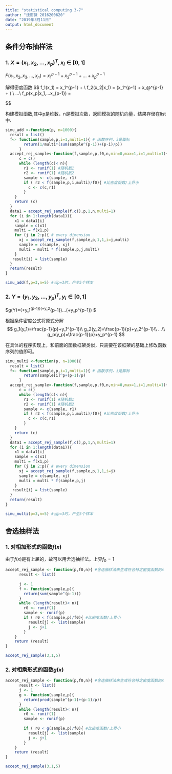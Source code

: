 ```yaml
---
title: "statistical computing 3-7"
author: "沈雨薇 2016200620"
date: "2019年3月11日"
output: html_document
---
```


## 条件分布抽样法

### 1. $X=(x_1,x_2,...,x_p)^T, x_i \in [0,1]$
$F(x_1,x_2,x_3,...,x_n)=x_1^{p-1}+x_2^{p-1}+...+x_p^{p-1}$

解得密度函数
$$
f_1(x_1) = x_1^{p-1} + \frac{p-1}{p}\\
f_2(x_2|x_1) = \frac{1}{f_1(x_1)}(x_1^{p-1} + x_@^{p-1} + \frac{p-1}{p}) \\
...\\
f_p(x_p|x_1,...x_{p-1}) = \frac{f(x)}{f_1(x_1)...f_{p-1}(x_{p-1}|x_1,..x_{p-2})}

$$

构建模拟函数,其中p是维数，n是模拟次数，返回模拟的随机向量，结果存储在list中.
```r

simu_add <-function(p, n=1000){
  result = list()
  f<- function(sample,p,i=1,multi=1){ # 函数序列，i是脚标
        return(1/multi*(sum(sample^(p-1))+(p-i)/p))
      }
  accept_rej_sample<-function(f,sample,p,f0,n,min=0,max=1,i=1,multi=1){ #舍选抽样法来生成符合特定密度函数的x
      c = c()
      while (length(c)< n){
        r1 <- runif(1) #随机数1
        r2 <- runif(1) #随机数2
        sample <- c(sample, r1)
        if ( r2 < f(sample,p,i,multi)/f0){ #比密度函数/上界小
          c <- c(c,r1)
        }
    }
    return (c)
  }
  data1 = accept_rej_sample(f,c(),p,1,n,multi=1)
  for (i in 1:length(data1)){
    x1 = data1[i]
    sample = c(x1)
    multi = f(x1,p)
    for (j in 2:p){ # every dimension
      xj = accept_rej_sample(f,sample,p,1,1,i=j,multi)
      sample = c(sample, xj)
      multi = multi * f(sample,p,j,multi)
    }
   result[i] = list(sample)
  }
  return(result)
}

simu_add(f,p=3,n=5) #当p=3时，产生5个样本
```

### 2. $Y=(y_1,y_2,...,y_p)^T,y_i \in [0,1]$
$g(Y)=(\frac{p-1}{p}+y_1^{p-1})(\frac{p-1}{p}+y_2^{p-1})...(\frac{p-1}{p}+y_p^{p-1}) $

根据条件密度公式将原式分解
$$
g_1(y_1)=\frac{p-1}{p}+y_1^{p-1}\\
g_2(y_2)=\frac{p-1}{p}+y_2^{p-1}\\
...\\
g_p(y_p)=\frac{p-1}{p}+y_p^{p-1}
$$

在具体的程序实现上，和前面的函数框架类似，只需要在该框架的基础上修改函数序列的值即可。
```r
simu_multi <-function(p, n=1000){
  result = list()
  f<- function(sample,p,i=1,multi=1){ # 函数序列，i是脚标
        return(sample[i]^p+(p-1)/p)
      }
  accept_rej_sample<-function(f,sample,p,f0,n,min=0,max=1,i=1,multi=1){ #舍选抽样法来生成符合特定密度函数的x
      c = c()
      while (length(c)< n){
        r1 <- runif(1) #随机数1
        r2 <- runif(1) #随机数2
        sample <- c(sample, r1)
        if ( r2 < f(sample,p,i,multi)/f0){ #比密度函数/上界小
          c <- c(c,r1)
        }
    }
    return (c)
  }
  data1 = accept_rej_sample(f,c(),p,1,n,multi=1)
  for (i in 1:length(data1)){
    x1 = data1[i]
    sample = c(x1)
    multi = f(x1,p)
    for (j in 2:p){ # every dimension
      xj = accept_rej_sample(f,sample,p,1,1,i=j)
      sample = c(sample, xj)
      multi = multi * f(sample,p,j)
    }
   result[i] = list(sample)
  }
  return(result)
}

simu_multi(p=3,n=5) #当p=3时，产生5个样本
```

## 舍选抽样法

### 1. 对相加形式的函数$f(x)$
由于$f(x)$是有上届的，故可以用舍选抽样法。上界$f_0=1$

```r
accept_rej_sample <- function(p,f0,n){ #舍选抽样法来生成符合特定密度函数的x
      result <- list()
      
      j <- 1
      f <- function(sample,p){
        return(sum(sample^(p-1)))
      }
      while (length(result)< n){
        r0 <- runif(1)
        sample <- runif(p)
        if ( r0 < f(sample,p)/f0){ #比密度函数/上界小
          result[j] <- list(sample)
          j <- j+1
        }
    }
    return (result)
}

accept_rej_sample(3,1,5)
```


### 2. 对相乘形式的函数$g(x)$

```r
accept_rej_sample <- function(p,f0,n){ #舍选抽样法来生成符合特定密度函数的x
      result <- list()
      j <- 1
      g <- function(sample,p){
        return(prod(sample^(p-1)+(p-1)/p))
      }
      while (length(result)< n){
        r0 <- runif(1)
        sample <- runif(p)
      
        if ( r0 < g(sample,p)/f0){ #比密度函数/上界小
          result[j] <- list(sample)
          j <- j+1
        }
    }
    return (result)
}

accept_rej_sample(3,1,5)

```

